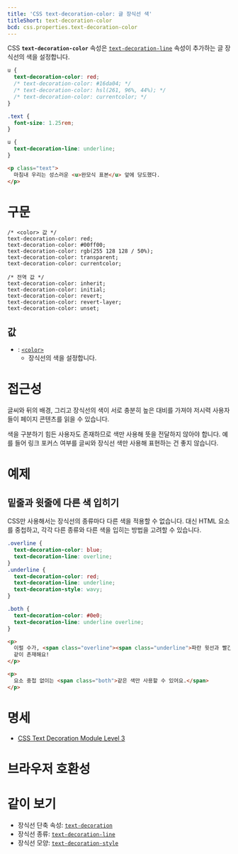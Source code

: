 ```yaml
---
title: 'CSS text-decoration-color: 글 장식선 색'
titleShort: text-decoration-color
bcd: css.properties.text-decoration-color
---
```


CSS **`text-decoration-color`** 속성은 [`text-decoration-line`] 속성이 추가하는 글 장식선의 색을 설정합니다.

```css hidden name=demo
u {
  text-decoration-color: red;
  /* text-decoration-color: #16da04; */
  /* text-decoration-color: hsl(261, 96%, 44%); */
  /* text-decoration-color: currentcolor; */
}
```

```css hidden editable=false name=demo filename=style
.text {
  font-size: 1.25rem;
}

u {
  text-decoration-line: underline;
}
```

```html hidden name=demo
<p class="text">
  마침내 우리는 성스러운 <u>완모식 표본</u> 앞에 당도했다.
</p>
```

<LiveExample height={180} lang="css" name="demo" />

# 구문

```css-prop
/* <color> 값 */
text-decoration-color: red;
text-decoration-color: #00ff00;
text-decoration-color: rgb(255 128 128 / 50%);
text-decoration-color: transparent;
text-decoration-color: currentcolor;

/* 전역 값 */
text-decoration-color: inherit;
text-decoration-color: initial;
text-decoration-color: revert;
text-decoration-color: revert-layer;
text-decoration-color: unset;
```

## 값

- : [`<color>`]
  - 장식선의 색을 설정합니다.

# 접근성

글씨와 뒤의 배경, 그리고 장식선의 색이 서로 충분히 높은 대비를 가져야 저시력 사용자들이 페이지 콘텐츠를 읽을 수 있습니다.

색을 구분하기 힘든 사용자도 존재하므로 색만 사용해 뜻을 전달하지 않아야 합니다. 예를 들어 링크 포커스 여부를 글씨와 장식선 색만 사용해 표현하는 건 좋지 않습니다.

# 예제

## 밑줄과 윗줄에 다른 색 입히기

CSS만 사용해서는 장식선의 종류마다 다른 색을 적용할 수 없습니다. 대신 HTML 요소를 중첩하고, 각각 다른 종류와 다른 색을 입히는 방법을 고려할 수 있습니다.

```css hidden name=example
.overline {
  text-decoration-color: blue;
  text-decoration-line: overline;
}
.underline {
  text-decoration-color: red;
  text-decoration-line: underline;
  text-decoration-style: wavy;
}

.both {
  text-decoration-color: #0e0;
  text-decoration-line: underline overline;
}
```

```html hidden name=example
<p>
  이럴 수가, <span class="overline"><span class="underline">파란 윗선과 빨간 밑선</span></span>이
  같이 존재해요!
</p>

<p>
  요소 중첩 없이는 <span class="both">같은 색만 사용할 수 있어요.</span>
</p>
```

<LiveExample height={200} lang="html" name="example" />

# 명세

- [CSS Text Decoration Module Level 3](https://drafts.csswg.org/css-text-decor/#text-decoration-color-property)

# 브라우저 호환성

<BrowserCompat data={props.bcd} />

# 같이 보기

- 장식선 단축 속성: [`text-decoration`]
- 장식선 종류: [`text-decoration-line`]
- 장식선 모양: [`text-decoration-style`]

[`<color>`]: ./color_value
[`text-decoration`]: ./text-decoration
[`text-decoration-line`]: ./text-decoration-line
[`text-decoration-style`]: ./text-decoration-style
